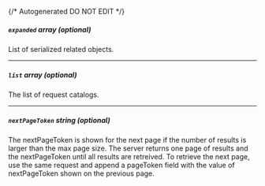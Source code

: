 {/* Autogenerated DO NOT EDIT  */}
##### `expanded` _array (optional)_
List of serialized related objects.

---
##### `list` _array (optional)_
The list of request catalogs.

---
##### `nextPageToken` _string (optional)_
The nextPageToken is shown for the next page if the number of results is larger than the max page size.
 The server returns one page of results and the nextPageToken until all results are retreived.
 To retrieve the next page, use the same request and append a pageToken field with the value of nextPageToken shown on the previous page.


